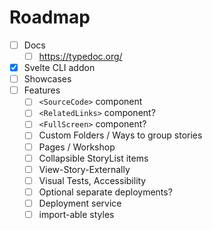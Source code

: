 # Roadmap

- [ ] Docs
  - [ ] https://typedoc.org/
- [x] Svelte CLI addon
- [ ] Showcases
- [ ] Features
  - [ ] `<SourceCode>` component
  - [ ] `<RelatedLinks>` component?
  - [ ] `<FullScreen>` component?
  - [ ] Custom Folders / Ways to group stories
  - [ ] Pages / Workshop
  - [ ] Collapsible StoryList items
  - [ ] View-Story-Externally
  - [ ] Visual Tests, Accessibility
  - [ ] Optional separate deployments?
  - [ ] Deployment service
  - [ ] import-able styles
